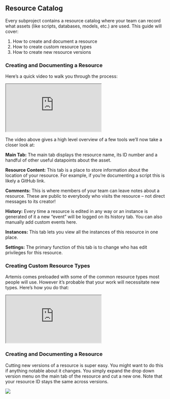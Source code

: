 

## Resource Catalog
Every subproject contains a resource catalog where your team can record what assets (like scripts, databases, models, etc.) are used. This guide will cover: 
1. How to create and document a resource
2. How to create custom resource types
3. How to create new resource versions

### Creating and Documenting a Resource
Here’s a quick video to walk you through the process:
<iframe src="https://www.youtube.com/embed/SlNlw7wScvY"> </iframe>

The video above gives a high level overview of a few tools we’ll now take a closer look at:

**Main Tab:** The main tab displays the resource name, its ID number and a handful of other useful datapoints about the asset.

**Resource Content:** This tab is a place to store information about the location of your resource. For example, if you’re documenting a script this is likely a GitHub link.

**Comments:** This is where members of your team can leave notes about a resource. These are public to everybody who visits the resource – not direct messages to its creator!

**History:** Every time a resource is edited in any way or an instance is generated of it a new “event” will be logged on its history tab. You can also manually add custom events here.

**Instances:** This tab lets you view all the instances of this resource in one place.

**Settings:** The primary function of this tab is to change who has edit privileges for this resource.

### Creating Custom Resource Types

Artemis comes preloaded with some of the common resource types most people will use. However it’s probable that your work will necessitate new types. Here’s how you do that: 
<iframe src="https://www.youtube.com/embed/rd3l6dBryaw"> </iframe>

### Creating and Documenting a Resource
Cutting new versions of a resource is super easy. You might want to do this if anything notable about it changes. You simply expand the drop down version menu on the main tab of the resource and cut a new one. Note that your resource ID stays the same across versions. 

<Frame caption="Adding and toggling between versions of a resource">
  <img src="https://d27n7fycrsusaz.cloudfront.net/s3/object/artemis-main-website?region=us-east-1&prefix=New+versions+of+resources.PNG" />
</Frame>
